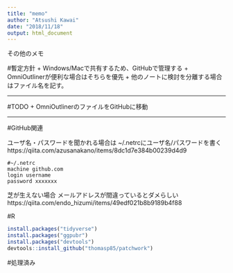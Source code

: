 ```yaml
---
title: "memo"
author: "Atsushi Kawai"
date: "2018/11/18"
output: html_document
---
```


その他のメモ

#暫定方針
+ Windows/Macで共有するため、GitHubで管理する
    + OmniOutlinerが便利な場合はそちらを優先
+ 他のノートに検討を分離する場合はファイル名を記す。

***

#TODO
+ OmniOutlinerのファイルをGitHubに移動

***

#GitHub関連

ユーザ名・パスワードを聞かれる場合は
~/.netrcにユーザ名/パスワードを書く
https://qiita.com/azusanakano/items/8dc1d7e384b00239d4d9

```
#~/.netrc
machine github.com
login username
password xxxxxxx
```

芝が生えない場合
メールアドレスが間違っているとダメらしい
https://qiita.com/endo_hizumi/items/49edf021b8b9189b4f88

#R
```r
install.packages("tidyverse")
install.packages("ggpubr")
install.packages("devtools")
devtools::install_github("thomasp85/patchwork")
```

#処理済み